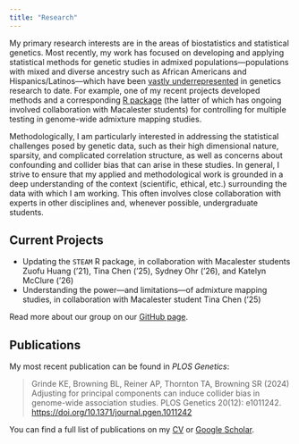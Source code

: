 ```yaml
---
title: "Research"
---
```


My primary research interests are in the areas of biostatistics and statistical genetics. Most recently, my work has focused on developing and applying statistical methods for genetic studies in admixed populations---populations with mixed and diverse ancestry such as African Americans and Hispanics/Latinos---which have been [vastly underrepresented](https://www.nature.com/articles/538161a) in genetics research to date. 
For example, one of my recent projects developed methods and a corresponding [R package](https://github.com/GrindeLab/STEAM) (the latter of which has ongoing involved collaboration with Macalester students) for controlling for multiple testing in genome-wide admixture mapping studies. 

Methodologically, I am particularly interested in addressing the statistical challenges posed by genetic data, such as their high dimensional nature, sparsity, and complicated correlation structure, as well as concerns about confounding and collider bias that can arise in these studies. 
In general, I strive to ensure that my applied and methodological work is grounded in a deep understanding of the context (scientific, ethical, etc.) surrounding the data with which I am working. 
This often involves close collaboration with experts in other disciplines and, whenever possible, undergraduate students.

## Current Projects

- Updating the `STEAM` R package, in collaboration with Macalester students Zuofu Huang ('21), Tina Chen ('25), Sydney Ohr ('26), and Katelyn McClure ('26) 
- Understanding the power---and limitations---of admixture mapping studies, in collaboration with Macalester student Tina Chen ('25)

Read more about our group on our [GitHub page](https://github.com/GrindeLab).

## Publications

My most recent publication can be found in *PLOS Genetics*:

> Grinde KE, Browning BL, Reiner AP, Thornton TA, Browning SR (2024) Adjusting for principal components can induce collider bias in genome-wide association studies. PLOS Genetics 20(12): e1011242. [https://doi.org/10.1371/journal.pgen.1011242](https://doi.org/10.1371/journal.pgen.1011242)

You can find a full list of publications on my [CV](cv/cv.pdf) or [Google Scholar](https://scholar.google.com/citations?user=-lS0yWMAAAAJ&hl=en).